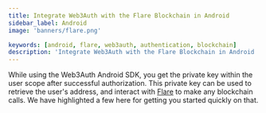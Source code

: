 ```yaml
---
title: Integrate Web3Auth with the Flare Blockchain in Android
sidebar_label: Android
image: 'banners/flare.png'

keywords: [android, flare, web3auth, authentication, blockchain]
description: 'Integrate Web3Auth with the Flare Blockchain in Android | Embedded Wallets'
---
```



<SEO
  title="Integrate Web3Auth with the Flare Blockchain in Android"
  description="Integrate Web3Auth with the Flare Blockchain in Android | Embedded Wallets"
  image="https://web3auth.io/docs/banners/flare.png"
  slug="/embedded-wallets/connect-blockchain/evm/flare/android"
/>

While using the Web3Auth Android SDK, you get the private key within the user scope after successful authorization. This private key can be used to retrieve the user's address, and interact with [Flare](https://www.flare.network) to make any blockchain calls. We have highlighted a few here for getting you started quickly on that.

<EVMInteraction />
